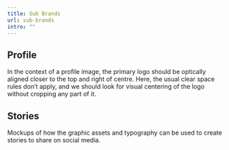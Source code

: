 ```yaml
---
title: Sub Brands
url: sub-brands
intro: ""
---
```





## Profile

In the context of a profile image, the primary logo should be optically aligned closer to the top and right of centre. Here, the usual clear space rules don’t apply, and we should look for visual centering of the logo without cropping any part of it.

<div class="frame">
    <Imag src={img1} alt="Instagram Profile Mockup." aspectRatio="104:100" format="jpg" width={553}/>
</div>


## Stories

Mockups of how the graphic assets and typography can be used to create stories to share on social media.

<div class="frame">
    <Imag src={img2} alt="Instagram Stories Mockups." aspectRatio="174:100" format="jpg" width={1200}/>
</div>
